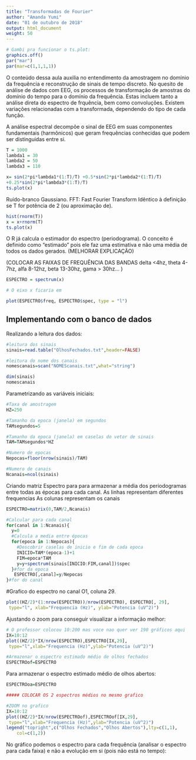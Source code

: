 ```yaml
---
title: "Transformadas de Fourier"
author: "Amanda Yumi"
date: "01 de outubro de 2018"
output: html_document
weight: 50
---
```


```r
# Gambi pra funcionar o ts.plot:
graphics.off()
par("mar")
par(mar=c(1,1,1,1))
```

O conteúdo dessa aula auxilia no entendimento da amostragem no domínio da frequência e reconstrução de sinais de tempo discreto.
No quesito de análise de dados com EEG, os processos de transformação de amostras do domínio do tempo para o domínio da frequência. Estas incluem tanto a análise direta do espectro de frquência, bem como convoluções. Existem variações relacionadas com a transformada, dependendo do tipo de cada função. 

A análise espectral decompõe o sinal de EEG em suas componentes fundamentais (harmônicos) que geram frequências conhecidas que podem ser distinguidas entre si.

```r
T = 1000
lambda1 = 30
lambda2 = 50
lambda3 = 110

x= sin(2*pi*lambda1*(1:T)/T) +0.5*sin(2*pi*lambda2*(1:T)/T)
+0.25*sin(2*pi*lambda3*(1:T)/T)
ts.plot(x)
```


Ruído-branco Gaussiano.
FFT: Fast Fourier Transform
Idêntico à definição se T for potência de 2 (ou aproximação de).




```r
hist(rnorm(T))
x = x+rnorm(T)
ts.plot(x)
```

O R já calcula o estimador do espectro (periodograma). O conceito é definido como "estimado" pois ele faz uma estimativa e não uma média de todos os dados gerados.
(MELHORAR EXPLICAÇÃO)

(COLOCAR AS FAIXAS DE FREQUÊNCIA DAS BANDAS delta <4hz, theta 4-7hz, alfa 8-12hz, beta 13-30hz, gama > 30hz... )


```r
ESPECTRO = spectrum(x)

# O eixo x ficaria em 

plot(ESPECTRO$freq, ESPECTRO$spec, type = "l")

```

## Implementando com o banco de dados

Realizando a leitura dos dados:

```r
#leitura dos sinais
sinais=read.table("OlhosFechados.txt",header=FALSE)

#leitura do nome dos canais
nomescanais=scan("NOMEScanais.txt",what="string")

dim(sinais)
nomescanais 
```

Parametrizando as variáveis iniciais:

```r
#Taxa de amostragem
HZ=250

#Tamanho da epoca (janela) em segundos
TAMsegundos=5

#Tamanho da epoca (janela) em caselas do vetor de sinais
TAM=TAMsegundos*HZ

#Numero de epocas
Nepocas=floor(nrow(sinais)/TAM)

#Numero de canais
Ncanais=ncol(sinais)
```

Criando matriz Espectro para para armazenar a média dos periodogramas entre todas as épocas para cada canal.
As linhas representam diferentes frequencias
As colunas representam os canais


```r
ESPECTRO=matrix(0,TAM/2,Ncanais)

#Calcular para cada canal
for(canal in 1:Ncanais){  
  y=0
  #Calcula a media entre épocas
  for(epoca in 1:Nepocas){
    #Descobrir caselas de inicio e fim de cada epoca
    INICIO=TAM*(epoca-1)+1
    FIM=epoca*TAM
    y=y+spectrum(sinais[INICIO:FIM,canal])$spec
  }#for da epoca
   ESPECTRO[,canal]=y/Nepocas
}#for do canal

```

#Grafico do espectro no canal O1, coluna 29.

```r
plot((HZ/2)*(1:nrow(ESPECTRO))/nrow(ESPECTRO), ESPECTRO[, 29],
 type="l", xlab="Frequencia (Hz)", ylab="Potencia (uV^2)")

```

Ajustando o zoom para conseguir visualizar a informação melhor:
```r
# O professor colocou 10:200 mas voce nao quer ver 190 gráficos aqui
IX=10:12
plot((HZ/2)*IX/nrow(ESPECTRO),ESPECTRO[IX,29],
 type="l",xlab="Frequencia (Hz)",ylab="Potencia (uV^2)")

#Armazenar o espectro estimado médio de olhos fechados
ESPECTROof=ESPECTRO
```

Para armazenar o espectro estimado médio de olhos abertos:

```r
ESPECTROoa=ESPECTRO

##### COLOCAR OS 2 espectros médios no mesmo grafico

#ZOOM no grafico
IX=10:12
plot((HZ/2)*IX/nrow(ESPECTROof),ESPECTROof[IX,29],
 type="l",xlab="Frequencia (Hz)",ylab="Potencia (uV^2)")
legend("topright",c("Olhos Fechados","Olhos Abertos"),lty=c(1,1),
    col=c(1,2))

```

No gráfico podemos o espectro para cada frequência (analisar o espectro para cada faixa) e não a evolução em si (pois não está no tempo):



